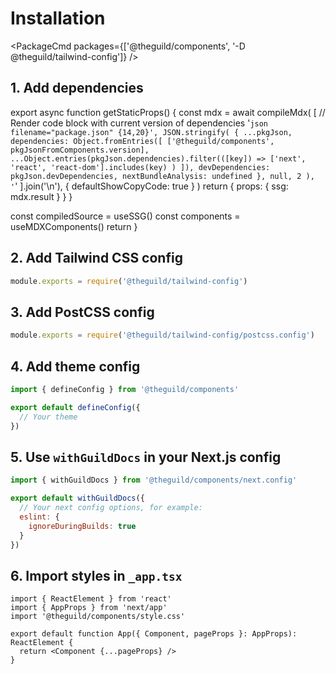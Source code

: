 
# Installation

<PackageCmd packages={['@theguild/components', '-D @theguild/tailwind-config']} />

## 1. Add dependencies

export async function getStaticProps() {
  const mdx = await compileMdx(
    [
      // Render code block with current version of dependencies
      '```json filename="package.json" {14,20}',
      JSON.stringify(
        {
          ...pkgJson,
          dependencies: Object.fromEntries([
            ['@theguild/components', pkgJsonFromComponents.version],
            ...Object.entries(pkgJson.dependencies).filter(([key]) =>
              ['next', 'react', 'react-dom'].includes(key)
            )
          ]),
          devDependencies: pkgJson.devDependencies,
          nextBundleAnalysis: undefined
        },
        null,
        2
      ),
      '```'
    ].join('\n'),
    { defaultShowCopyCode: true }
  )
  return {
    props: {
      ssg: mdx.result
    }
  }
}

  const compiledSource = useSSG()
  const components = useMDXComponents()
  return <MDXRemote compiledSource={compiledSource} components={components} />
}

<Dependencies />

## 2. Add Tailwind CSS config

```js filename="tailwind.config.cjs"
module.exports = require('@theguild/tailwind-config')
```

## 3. Add PostCSS config

```js filename="postcss.config.cjs"
module.exports = require('@theguild/tailwind-config/postcss.config')
```

## 4. Add theme config

```ts filename="theme.config.tsx"
import { defineConfig } from '@theguild/components'

export default defineConfig({
  // Your theme
})
```

## 5. Use `withGuildDocs` in your Next.js config

```js filename="next.config.mjs" /withGuildDocs/
import { withGuildDocs } from '@theguild/components/next.config'

export default withGuildDocs({
  // Your next config options, for example:
  eslint: {
    ignoreDuringBuilds: true
  }
})
```

## 6. Import styles in `_app.tsx`

```tsx filename="src/pages/_app.tsx" {3}
import { ReactElement } from 'react'
import { AppProps } from 'next/app'
import '@theguild/components/style.css'

export default function App({ Component, pageProps }: AppProps): ReactElement {
  return <Component {...pageProps} />
}
```
